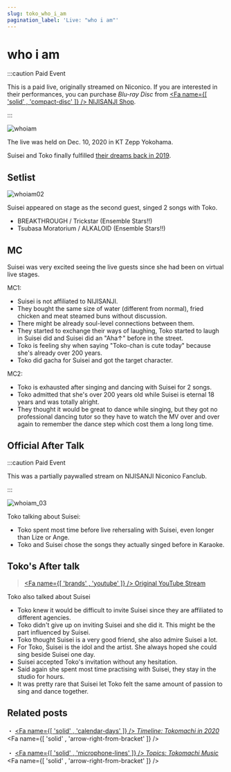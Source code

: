 ```yaml
---
slug: toko_who_i_am
pagination_label: 'Live: "who i am"'
---
```



# who i am

:::caution Paid Event

This is a paid live, originally streamed on Niconico. If you are interested in their performances, you can purchase _Blu-ray Disc_ from [<Fa name={[ 'solid' , 'compact-disc' ]} /> NIJISANJI Shop](https://shop.nijisanji.jp/s/niji/item/detail/NJSJ-026).

:::

![whoiam](./assets/whoiam.jpg)

The live was held on Dec. 10, 2020 in KT Zepp Yokohama.

Suisei and Toko finally fulfilled [their dreams back in 2019](/timeline/2019#2019-06-08).

## Setlist

![whoiam02](./assets/whoiam_02.jpg)

Suisei appeared on stage as the second guest, singed 2 songs with Toko.

- BREAKTHROUGH / Trickstar (Ensemble Stars!!)
- Tsubasa Moratorium / ALKALOID (Ensemble Stars!!)

## MC

Suisei was very excited seeing the live guests since she had been on virtual live stages.

MC1:

- Suisei is not affiliated to NIJISANJI.
- They bought the same size of water (different from normal), fried chicken and meat steamed buns without discussion.
- There might be already soul-level connections between them.
- They started to exchange their ways of laughing, Toko started to laugh in Suisei did and Suisei did an "Aha↑" before in the street.
- Toko is feeling shy when saying "Toko-chan is cute today" because she's already over 200 years.
- Toko did gacha for Suisei and got the target character.

MC2:

- Toko is exhausted after singing and dancing with Suisei for 2 songs.
- Toko admitted that she's over 200 years old while Suisei is eternal 18 years and was totally alright.
- They thought it would be great to dance while singing, but they got no professional dancing tutor so they have to watch the MV over and over again to remember the dance step which cost them a long long time.

## Official After Talk

:::caution Paid Event

This was a partially paywalled stream on NIJISANJI Niconico Fanclub.

:::

![whoiam_03](./assets/whoiam_03.jpg)

Toko talking about Suisei:

- Toko spent most time before live rehersaling with Suisei, even longer than Lize or Ange.
- Toko and Suisei chose the songs they actually singed before in Karaoke.

## Toko's After talk

> [<Fa name={[ 'brands' , 'youtube' ]} /> Original YouTube Stream](https://youtu.be/i8UbpU6wf1U?t=407)

Toko also talked about Suisei

- Toko knew it would be difficult to invite Suisei since they are affiliated to different agencies.
- Toko didn't give up on inviting Suisei and she did it. This might be the part influenced by Suisei.
- Toko thought Suisei is a very good friend, she also admire Suisei a lot.
- For Toko, Suisei is the idol and the artist. She always hoped she could sing beside Suisei one day.
- Suisei accepted Toko's invitation without any hesitation.
- Said again she spent most time practising with Suisei, they stay in the studio for hours.
- It was pretty rare that Suisei let Toko felt the same amount of passion to sing and dance together.

## Related posts

・ [<Fa name={[ 'solid' , 'calendar-days' ]} /> _Timeline: Tokomachi in 2020_](/timeline/2020#inui-toko-1st-solo-live-who-i-am) &nbsp; <Fa name={[ 'solid' , 'arrow-right-from-bracket' ]} />

・ [<Fa name={[ 'solid' , 'microphone-lines' ]} /> _Topics: Tokomachi Music_](/topics/music_list) &nbsp; <Fa name={[ 'solid' , 'arrow-right-from-bracket' ]} />
